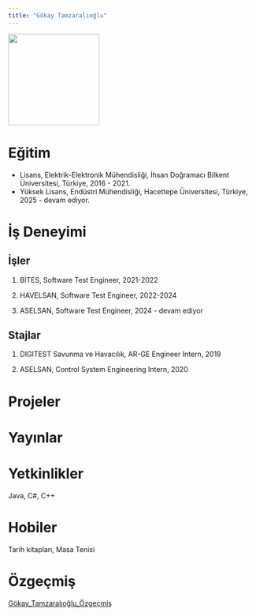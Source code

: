```yaml
---
title: "Gökay Tamzaralıoğlu"
---
```


![](images/gökay.jpg){fig-align="center" width="185"}

# Eğitim

-   Lisans, Elektrik-Elektronik Mühendisliği, İhsan Doğramacı Bilkent Üniversitesi, Türkiye, 2016 - 2021.
-   Yüksek Lisans, Endüstri Mühendisliği, Hacettepe Üniversitesi, Türkiye, 2025 - devam ediyor.

# İş Deneyimi

## İşler

1.  BİTES, Software Test Engineer, 2021-2022

2.  HAVELSAN, Software Test Engineer, 2022-2024

3.  ASELSAN, Software Test Engineer, 2024 - devam ediyor

## Stajlar

1.  DIGITEST Savunma ve Havacılık, AR-GE Engineer Intern, 2019

2.  ASELSAN, Control System Engineering Intern, 2020

# Projeler

# Yayınlar

# Yetkinlikler

Java, C#, C++

# Hobiler

Tarih kitapları, Masa Tenisi

# Özgeçmiş

[Gökay_Tamzaralıoğlu_Özgeçmiş](/docs/takim/cv/G%C3%B6kayTamzaral%C4%B1o%C4%9Flu_CV_updated.pdf)

